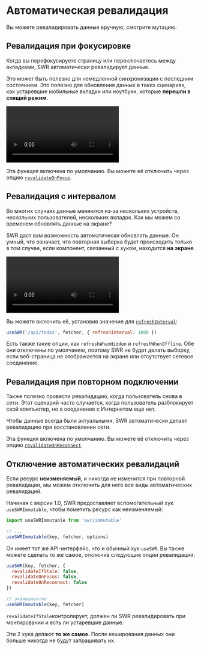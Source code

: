 
# Автоматическая ревалидация

<Callout>
  Вы можете ревалидировать данные вручную, смотрите <Link href="/docs/mutation">мутацию</Link>.
</Callout>

## Ревалидация при фокусировке

Когда вы перефокусируете страницу или переключаетесь между вкладками, SWR автоматически ревалидирует данные.

Это может быть полезно для немедленной синхронизации с последним состоянием. Это полезно для обновления данных в таких сценариях, как устаревшие мобильные вкладки или ноутбуки, которые **перешли в спящий режим**.

<Bleed>
  <Video
    src="https://raw.githubusercontent.com/vercel/swr-site/master/.github/videos/focus-revalidate.mp4"
    caption="Видео: использование ревалидации при фокусировке для автоматической синхронизации состояния входа в систему между страницами."
    ratio={307/768}
    className="mx-8 2xl:mx-24"
  />
</Bleed>

Эта функция включена по умолчанию. Вы можете её отключить через опцию [`revalidateOnFocus`](/docs/api).

## Ревалидация с интервалом

Во многих случаях данные меняются из-за нескольких устройств, нескольких пользователей, нескольких вкладок. Как мы можем со временем обновлять данные на экране?

SWR даст вам возможность автоматически обновлять данные. Он умный, что означает, что повторная выборка будет происходить только в том случае, если компонент, связанный с хуком, находится **на экране**.

<Bleed>
  <Video
    src="https://raw.githubusercontent.com/vercel/swr-site/master/.github/videos/refetch-interval.mp4"
    caption="Видео: когда пользователь вносит изменения, оба сеанса в конечном итоге будут отображать одни и те же данные."
    ratio={307/768}
    className="mx-8 2xl:mx-24"
  />
</Bleed>

Вы можете включить её, установив значение для [`refreshInterval`](/docs/api):

```js
useSWR('/api/todos', fetcher, { refreshInterval: 1000 })
```

Есть также такие опции, как `refreshWhenHidden` и `refreshWhenOffline`. Обе они отключены по умолчанию, поэтому SWR не будет делать выборку, если веб-страница не отображается на экране или отсутствует сетевое соединение.

## Ревалидация при повторном подключении

Также полезно провести ревалидацию, когда пользователь снова в сети.
Этот сценарий часто случается, когда пользователь разблокирует свой компьютер, но в соединение с Интернетом еще нет.

Чтобы данные всегда были актуальными, SWR автоматически делает ревалидацию при восстановлении сети.

Эта функция включена по умолчанию. Вы можете её отключить через опцию [`revalidateOnReconnect`](/docs/api).

## Отключение автоматических ревалидаций

Если ресурс **неизменяемый**, и никогда не изменится при повторной ревалидации, мы можем отключить для него все виды автоматических ревалидаций.

Начиная с версии 1.0, SWR предоставляет вспомогательный хук `useSWRImmutable`, чтобы пометить ресурс как неизменяемый:

```js
import useSWRImmutable from 'swr/immutable'

// ...
useSWRImmutable(key, fetcher, options)
```

Он имеет тот же API-интерфейс, что и обычный хук `useSWR`. Вы также можете сделать то же самое, отключив следующие опции ревалидации:

```js
useSWR(key, fetcher, {
  revalidateIfStale: false,
  revalidateOnFocus: false,
  revalidateOnReconnect: false
})

// эквивалентно
useSWRImmutable(key, fetcher)
```

`revalidateIfStale`контролирует, должен ли SWR ревалидировать при монтировании и есть ли устаревшие данные.

Эти 2 хука делают **то же самое**. После кеширования данных они больше никогда не будут запрашивать их.
